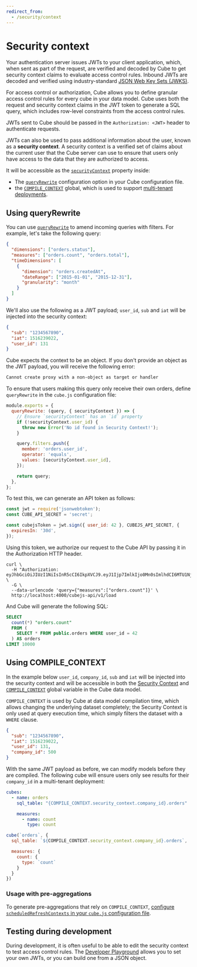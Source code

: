 ```yaml
---
redirect_from:
  - /security/context
---
```


# Security context

Your authentication server issues JWTs to your client application, which, when
sent as part of the request, are verified and decoded by Cube to get security
context claims to evaluate access control rules. Inbound JWTs are decoded and
verified using industry-standard [JSON Web Key Sets (JWKS)][link-auth0-jwks].

For access control or authorization, Cube allows you to define granular access
control rules for every cube in your data model. Cube uses both the request and
security context claims in the JWT token to generate a SQL query, which includes
row-level constraints from the access control rules.

JWTs sent to Cube should be passed in the `Authorization: <JWT>` header to
authenticate requests.

JWTs can also be used to pass additional information about the user, known as a
**security context**. A security context is a verified set of claims about the
current user that the Cube server can use to ensure that users only have access
to the data that they are authorized to access.

It will be accessible as the [`securityContext`][ref-config-sec-ctx] property
inside:

- The [`queryRewrite`][ref-config-queryrewrite] configuration option in your
  Cube configuration file.
- the [`COMPILE_CONTEXT`][ref-cubes-compile-ctx] global, which is used to
  support [multi-tenant deployments][link-multitenancy].

## Using queryRewrite

You can use [`queryRewrite`][ref-config-queryrewrite] to amend incoming queries
with filters. For example, let's take the following query:

```json
{
  "dimensions": ["orders.status"],
  "measures": ["orders.count", "orders.total"],
  "timeDimensions": [
    {
      "dimension": "orders.createdAt",
      "dateRange": ["2015-01-01", "2015-12-31"],
      "granularity": "month"
    }
  ]
}
```

We'll also use the following as a JWT payload; `user_id`, `sub` and `iat` will
be injected into the security context:

```json
{
  "sub": "1234567890",
  "iat": 1516239022,
  "user_id": 131
}
```

<WarningBox>

Cube expects the context to be an object. If you don't provide an object as the
JWT payload, you will receive the following error:

```bash
Cannot create proxy with a non-object as target or handler
```

</WarningBox>

To ensure that users making this query only receive their own orders, define
`queryRewrite` in the `cube.js` configuration file:

```javascript
module.exports = {
  queryRewrite: (query, { securityContext }) => {
    // Ensure `securityContext` has an `id` property
    if (!securityContext.user_id) {
      throw new Error('No id found in Security Context!');
    }

    query.filters.push({
      member: 'orders.user_id',
      operator: 'equals',
      values: [securityContext.user_id],
    });

    return query;
  },
};
```

To test this, we can generate an API token as follows:

```javascript
const jwt = require('jsonwebtoken');
const CUBE_API_SECRET = 'secret';

const cubejsToken = jwt.sign({ user_id: 42 }, CUBEJS_API_SECRET, {
  expiresIn: '30d',
});
```

Using this token, we authorize our request to the Cube API by passing it in the
Authorization HTTP header.

```bash{outputLines: 2-5}
curl \
  -H "Authorization: eyJhbGciOiJIUzI1NiIsInR5cCI6IkpXVCJ9.eyJ1Ijp7ImlkIjo0Mn0sImlhdCI6MTU1NjAyNTM1MiwiZXhwIjoxNTU4NjE3MzUyfQ._8QBL6nip6SkIrFzZzGq2nSF8URhl5BSSSGZYp7IJZ4" \
  -G \
  --data-urlencode 'query={"measures":["orders.count"]}' \
  http://localhost:4000/cubejs-api/v1/load
```

And Cube will generate the following SQL:

```sql
SELECT
  count(*) "orders.count"
  FROM (
    SELECT * FROM public.orders WHERE user_id = 42
  ) AS orders
LIMIT 10000
```

## Using COMPILE_CONTEXT

In the example below `user_id`, `company_id`, `sub` and `iat` will be injected
into the security context and will be accessible in both the [Security
Context][ref-schema-sec-ctx] and [`COMPILE_CONTEXT`][ref-cubes-compile-ctx]
global variable in the Cube data model.

<InfoBox>

`COMPILE_CONTEXT` is used by Cube at data model compilation time, which allows
changing the underlying dataset completely; the Security Context is only used at
query execution time, which simply filters the dataset with a `WHERE` clause.

</InfoBox>

```json
{
  "sub": "1234567890",
  "iat": 1516239022,
  "user_id": 131,
  "company_id": 500
}
```

With the same JWT payload as before, we can modify models before they are
compiled. The following cube will ensure users only see results for their
`company_id` in a multi-tenant deployment:

<CodeTabs>

```yaml
cubes:
  - name: orders
    sql_table: "{COMPILE_CONTEXT.security_context.company_id}.orders"

    measures:
      - name: count
        type: count
```

```javascript
cube(`orders`, {
  sql_table: `${COMPILE_CONTEXT.security_context.company_id}.orders`,

  measures: {
    count: {
      type: `count`
    }
  }
})
```

</CodeTabs>

###  Usage with pre-aggregations

To generate pre-aggregations that rely on `COMPILE_CONTEXT`, [configure
`scheduledRefreshContexts` in your `cube.js` configuration
file][ref-config-sched-refresh].

## Testing during development

During development, it is often useful to be able to edit the security context
to test access control rules. The [Developer
Playground][ref-devtools-playground] allows you to set your own JWTs, or you can
build one from a JSON object.

[link-auth0-jwks]:
  https://auth0.com/docs/tokens/json-web-tokens/json-web-key-sets
[link-multitenancy]: /config/multitenancy
[ref-config-queryrewrite]: /config#query-rewrite
[ref-config-sched-refresh]: /config#scheduled-refresh-contexts
[ref-config-sec-ctx]: /config#security-context
[ref-schema-sec-ctx]: /schema/reference/cube#security-context
[ref-cubes-compile-ctx]: https://cube.dev/docs/cube#compile-context
[ref-devtools-playground]:
  /dev-tools/dev-playground#editing-the-security-context
